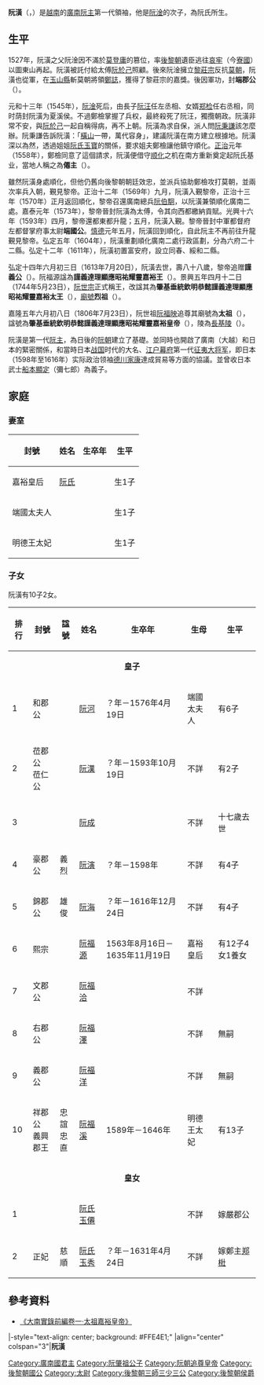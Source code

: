{{東亞男性歷史人物
|名稱 =阮潢
|身份 =[[後黎朝|後黎朝]][[阮主|廣南阮主]]
|國家 =[[大越|大越]]
|時代 =[[南北朝_(越南)|南北朝時代]]
|主君 = 
|屆數 =1
|最高職務 =僊主<br/><span style="font-size:smaller;">（1558年—1613年）</span>
|前任 = ''[[阮淦|阮淦]]''
|繼任 = [[阮福源|阮福源]]
|圖片名稱 =Nguyen hoang.jpg
|圖片大小 =
|圖片說明 =阮潢像
|姓 =
|名 =
|姓名 =
|字 =
|號=
|官職 =
|封爵 
|封號 =端郡公→端國公
|尊號 =僊主
|出生日期 =1525年9月26日<br/>[[统元|统元]]四年九月十日
|出生地點 =
|婚年 =
|逝世日期 ={{death date and age|1613|7|20|1525|9|26}}<br />[[弘定|弘定]]十四年六月初三日
|逝世地點 =
|廟號 =烈祖 → 太祖
|諡號 =謹義公 →<br />謹義達理顯應昭祐耀靈嘉裕王 →<br />肇基垂統欽明恭懿謹義達理顯應昭祐耀靈嘉裕太王 →<br />肇基垂統欽明恭懿謹義達理顯應昭祐耀靈嘉裕皇帝
|墓葬 =[[長基陵|長基陵]]
|祠廟 =
|父親 =[[阮淦|阮淦]]
|嫡母 =
|母親 =[[阮氏梅|阮氏梅]]（靖皇后）
|元配 =
|正室 =
|妻 =
|側室=
|兄弟 =[[阮汪|阮汪]]
|姐妹 =[[阮氏玉寶|阮氏玉寶]]
|子 =阮福河<br />阮福漢<br />阮福成<br />阮福演<br />阮福海<br />阮福源<br />阮福洽<br />阮福澤<br />阮福洋<br />阮福溪
|女 =阮氏玉僊<br />阮氏玉秀
|嫡子=
|嫡女=
|庶子=
|庶女=
|其他親屬 =姐夫：[[鄭檢|鄭檢]]<br />女婿：[[鄭梉|鄭梉]]
|功名 = 
|經歷 = 
|著作 =
|注釋 =
}}
'''阮潢'''（{{vie|v=Nguyễn Hoàng|hn=阮潢}}，{{bd|1525年|9月26日|1613年|7月20日|}}）是[[越南|越南]]的[[阮主|廣南阮主]]第一代領袖，他是[[阮淦|阮淦]]的次子，為阮氏所生。

==生平==
1527年，阮潢之父阮淦因不滿於[[莫登庸|莫登庸]]的篡位，率[[後黎朝|後黎朝]]遺臣逃往[[哀牢|哀牢]]（今[[寮國|寮國]]）以圖東山再起。阮潢被託付給太傅[[阮於己|阮於己]]照顧。後來阮淦擁立[[黎莊宗|黎莊宗]]反抗[[莫朝|莫朝]]，阮潢也從軍，在[[玉山縣|玉山縣]]斬莫朝將領[[鄭誌|鄭誌]]，獲得了黎莊宗的嘉獎。後因軍功，封'''端郡公'''（{{vie|v=Đoan Quận Công|hn=端郡公}}）。

元和十三年（1545年），[[阮淦|阮淦]]死后，由長子[[阮汪|阮汪]]任左丞相、女婿[[郑检|郑检]]任右丞相，同时荫封阮潢为夏溪侯。不過鄭檢掌握了兵权，最終殺死了阮汪，獨攬朝政。阮潢非常不安，與[[阮於己|阮於己]]一起自稱得病，再不上朝。阮潢為求自保，派人問[[阮秉謙|阮秉謙]]該怎麼辦。阮秉謙告訴阮潢：「[[橫山_(越南)|橫山]]一帶，萬代容身」，建議阮潢在南方建立根據地。阮潢深以為然，透過姐姐[[阮氏玉寶|阮氏玉寶]]的關係，要求姐夫鄭檢讓他鎮守順化。[[正治_(越南)|正治]]元年（1558年），鄭檢同意了這個請求，阮潢便借守[[顺化|顺化]]之机在南方重新奠定起阮氏基业，當地人稱之為'''僊主'''（{{vie|v=Chúa Tiên|hn=主僊}}）。

雖然阮潢身處順化，但他仍舊向後黎朝朝廷效忠，並派兵協助鄭檢攻打莫朝，並兩次率兵入朝，覲見黎帝。正治十二年（1569年）九月，阮潢入覲黎帝，正治十三年（1570年）正月返回順化，黎帝召還廣南總兵[[阮伯駉|阮伯駉]]，以阮潢兼領順化廣南二處。嘉泰元年（1573年），黎帝晉封阮潢為太傅，令其向西都繳納貢賦。光興十六年（1593年）四月，黎帝還都東都升龍；五月，阮潢入覲。黎帝晉封中軍都督府左都督掌府事太尉'''端國公'''。[[慎德|慎德]]元年五月，阮潢回到順化，自此阮主不再前往升龍覲見黎帝。弘定五年（1604年），阮潢重劃順化廣南二處行政區劃，分為六府二十二縣。弘定十二年（1611年），阮潢初置富安府，設立同春、綏和二縣。

弘定十四年六月初三日（1613年7月20日），阮潢去世，壽八十八歲，黎帝追赠'''謹義公'''（{{vie|v=Cần Nghĩa Công|hn=謹義公}}）。阮福源諡為'''謹義達理顯應昭祐耀靈嘉裕王'''（{{vie|v=Cần Nghĩa Đạt Lý Hiển Ứng Chiêu Hựu Diệu Linh Gia Dụ Vương|hn=謹義達理顯應昭祐耀靈嘉裕王}}）。景興五年四月十二日（1744年5月23日），[[阮世宗|阮世宗]]正式稱王，改諡其為'''肇基垂統欽明恭懿謹義達理顯應昭祐耀靈嘉裕太王'''（{{vie|v=Triệu Cơ Tùy Thống Khâm Minh Cung Úy Cần Nghĩa Đạt Lý Hiển Ứng Chiêu Hựu Diệu Linh Gia Dụ Thái Vương|hn=肇基垂統欽明恭懿謹義達理顯應昭祐耀靈嘉裕太王}}），[[廟號|廟號]]'''烈祖'''（{{vie|v=Liệt Tổ|hn=烈祖}}）。

嘉隆五年六月初八日（1806年7月23日），阮世祖[[阮福映|阮福映]]追尊其廟號為'''太祖'''（{{vie|v=Thái Tổ|hn=太祖}}），諡號為'''肇基垂統欽明恭懿謹義達理顯應昭祐耀靈嘉裕皇帝'''（{{vie|v=Triệu Cơ Tùy Thống Khâm Minh Cung Úy Cần Nghĩa Đạt Lý Hiển Ứng Chiêu Hựu Diệu Linh Gia Dụ Hoàng Đế|hn=肇基垂統欽明恭懿謹義達理顯應昭祐耀靈嘉裕皇帝}}），陵為[[長基陵|長基陵]]（{{vie|v=Lăng Trường Cơ|hn=陵長基}}）。

阮潢是第一代[[阮主|阮主]]，為日後的[[阮朝|阮朝]]建立了基礎。並同時也開啟了廣南（大越）和日本的緊密關係，和當時日本[[战国|战国]]时代的大名、[[江户幕府|江户幕府]]第一代[[征夷大将军|征夷大将军]]，即日本（1598年至1616年）实际政治领袖[[德川家康|德川家康]]達成貿易等方面的協議。並曾收日本武士[[船本顯定|船本顯定]]（彌七郎）為義子。

== 家庭 ==
{{Ahnentafel top}}<center>
{{ahnentafel-compact5
|boxstyle_1=background-color: #c0c080;
|boxstyle_2=background-color: #b0b080;
|boxstyle_3=background-color: #a0a080;
|boxstyle_4=background-color: #909080;
|boxstyle_5=background-color: #808080;
|1='''太祖裕皇帝阮潢'''
|2='''父：'''肇祖靖皇帝[[阮淦|阮淦]]
|3='''母：'''靖皇后[[阮氏梅|阮氏梅]]
|4='''祖父：'''澄國公[[阮文溜|阮文溜]]
|5='''祖母：'''''不詳''
|6='''外祖父：'''上將軍[[阮明辨|阮明辨]]
|7='''外祖母：'''''不詳''
|8=
|9=
|10=
|11=
|12=
|13=
|14=
|15=
|16=
|17=
|18=
|19=
|20=
|21=
|22=
|23=
|24=
|25=
|26=
|27=
|28=
|29=
|30=
|31=
}}</center>
{{ahnentafel bottom}}

===妻室===
{| class="wikitable" style="text-align:center"
|-
! 封號 !! 姓名 !! 生卒年 !! 生平
|-
| 嘉裕皇后 || [[嘉裕皇后|阮氏]] || || 生1子
|-
| 端國太夫人 || || || 生1子
|-
| 明德王太妃 || || || 生1子
|}

===子女===
阮潢有10子2女。
{| class="wikitable" style="text-align:center"
|-
! 排行 !!封號!!諡號 !! 姓名 !! 生卒年 !! 生母 !! 生平
|-
| colspan=7 align="center"| '''皇子'''
|-
| 1 || 和郡公 || || [[阮河|阮河]] || ？年－1576年4月19日 || 端國太夫人 || 有6子
|-
| 2 || 莅郡公<br>莅仁公 || || [[阮漢|阮漢]] || ？年－1593年10月19日 || 不詳 || 有2子
|-
| 3 || || || [[阮成|阮成]] || || 不詳 || 十七歲去世
|-
| 4 || 豪郡公 || 義烈 || [[阮演|阮演]] || ？年－1598年 || 不詳 || 有4子
|-
| 5 || 錦郡公 || 雄俊 || [[阮海|阮海]] || ？年－1616年12月24日 || 不詳 || 有4子
|-
| 6 || 熙宗 || || [[阮福源|阮福源]] || 1563年8月16日－1635年11月19日 || 嘉裕皇后 || 有12子4女1養女
|-
| 7 || 文郡公 || || [[阮福洽|阮福洽]] || || 不詳 ||
|-
| 8 || 右郡公 || || [[阮福澤|阮福澤]] || || 不詳 || 無嗣
|-
| 9 || 義郡公 || || [[阮福洋|阮福洋]] || || 不詳 || 無嗣
|-
| 10 || 祥郡公<br>義興郡王 || 忠誼<br>忠直 || [[阮福溪|阮福溪]] || 1589年－1646年 || 明德王太妃 || 有13子
|-
| colspan=7 align="center"| '''皇女'''
|-
| 1 || || || [[阮氏玉僊|阮氏玉僊]] || || 不詳 || 嫁嚴郡公
|-
| 2 || 正妃 || 慈順 || [[阮氏玉秀|阮氏玉秀]] || ？年－1631年4月24日 || 不詳 || 嫁鄭主[[郑梉|郑梉]]
|}

==參考資料==
*[http://lib.nomfoundation.org/collection/1/volume/179/page/36 《大南實錄前編卷一·太祖嘉裕皇帝》] {{Wayback|url=http://lib.nomfoundation.org/collection/1/volume/179/page/36 |date=20130615153352 }}

{{start box}}
|-style="text-align: center; background: #FFE4E1;"
|align="center" colspan="3"|'''阮潢'''
{{s-before|[[阮淦|阮淦]]}}
{{s-title|[[越南君主列表#阮主（廣南國）|广南阮主]]|1558年—1613年}}
{{s-after|[[阮福源|阮福源]]}}
{{end box}}

{{阮朝君主}}

[[Category:廣南國君主|Category:廣南國君主]]
[[Category:阮肇祖公子|Category:阮肇祖公子]]
[[Category:阮朝追尊皇帝|Category:阮朝追尊皇帝]]
[[Category:後黎朝國公|Category:後黎朝國公]]
[[Category:太尉|Category:太尉]]
[[Category:後黎朝三師三少三公|Category:後黎朝三師三少三公]]
[[Category:後黎朝侯爵|Category:後黎朝侯爵]]